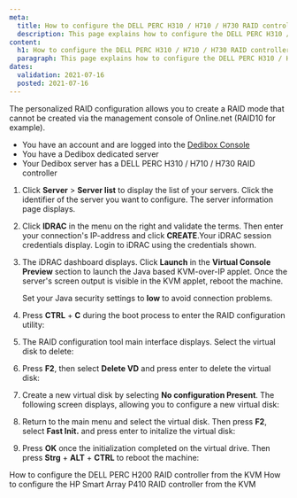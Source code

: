 ```yaml
---
meta:
  title: How to configure the DELL PERC H310 / H710 / H730 RAID controller from the KVM
  description: This page explains how to configure the DELL PERC H310 / H710 / H730 RAID controller from the KVM
content:
  h1: How to configure the DELL PERC H310 / H710 / H730 RAID controller from the KVM
  paragraph: This page explains how to configure the DELL PERC H310 / H710 / H730 RAID controller from the KVM
dates:
  validation: 2021-07-16
  posted: 2021-07-16
---
```


The personalized RAID configuration allows you to create a RAID mode that cannot be created via the management console of Online.net (RAID10 for example).

<Message type="requirement">

  - You have an account and are logged into the [Dedibox Console](https://console.online.net) 
  - You have a Dedibox dedicated server 
  - Your Dedibox server has a DELL PERC H310 / H710 / H730 RAID controller

</Message>

1. Click **Server** > **Server list** to display the list of your servers. Click the identifier of the server you want to configure. The server information page displays.

2. Click **IDRAC** in the menu on the right and validate the terms. Then enter your connection's IP-address and click **CREATE**.Your iDRAC session credentials display. Login to iDRAC using the credentials shown.

3. The iDRAC dashboard displays. Click **Launch** in the **Virtual Console Preview** section to launch the Java based KVM-over-IP applet. Once the server's screen output is visible in the KVM applet, reboot the machine.

    <Message type="tip">

    Set your Java security settings to **low** to avoid connection problems.

    </Message>

4. Press **CTRL** + **C** during the boot process to enter the RAID configuration utility: 

    <Lightbox src="scaleway_h310_01.png" alt="" />

5. The RAID configuration tool main interface displays. Select the virtual disk to delete: 

    <Lightbox src="scaleway_h310_02.png" alt="" />

6. Press **F2**, then select **Delete VD** and press enter to delete the virtual disk:

    <Lightbox src="scaleway_h310_03.png" alt="" />

7. Create a new virtual disk by selecting **No configuration Present**. The following screen displays, allowing you to configure a new virtual disk: 

    <Lightbox src="scaleway_h310_04.png" alt="" />

8. Return to the main menu and select the virtual disk. Then press **F2**, select **Fast Init.** and press enter to initalize the virtual disk:

    <Lightbox src="scaleway_h310_05.png" alt="" />

7. Press **OK** once the initialization completed on the virtual drive. Then press **Strg** + **ALT** + **CTRL** to reboot the machine:

    <Lightbox src="scaleway_h310_06.png" alt="" />

<Navigation title="See Also">
  <PreviousButton to="/dedibox/hardware/how-to/configure-raid-kvm-h200/">How to configure the DELL PERC H200 RAID controller from the KVM</PreviousButton>
  <NextButton to="/dedibox/hardware/how-to/configure-raid-kvm-p410/">How to configure the HP Smart Array P410 RAID controller from the KVM</NextButton>
</Navigation>
